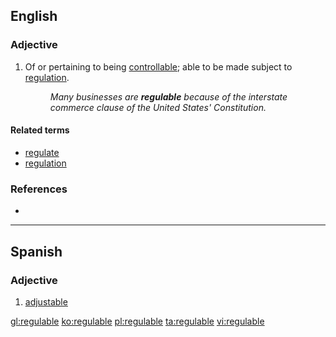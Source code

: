 ==English==

===Adjective===
{{en-adj}}

# Of or pertaining to being [[controllable]]; able to be made subject to [[regulation]].
#: ''Many businesses are '''regulable''' because of the interstate commerce clause of the United States' Constitution.''

====Related terms====
* [[regulate]]
* [[regulation]]

===References===
* {{R:Webster 1996}}
----
==Spanish==

===Adjective===
{{es-adj}}

# [[adjustable]]

[[gl:regulable]]
[[ko:regulable]]
[[pl:regulable]]
[[ta:regulable]]
[[vi:regulable]]